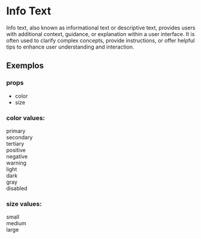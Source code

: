 
<Meta title='Design System/Molecules/Info Text' />

# Info Text
<p>
  Info text, also known as informational text or descriptive text, provides users with additional context, guidance, or explanation within a user interface. It is often used to clarify complex concepts, provide instructions, or offer helpful tips to enhance user understanding and interaction.
</p>

## Exemplos
### props
- color
- size

<div className='pb-4'></div>

### color values:
<div className='flex items-center gap-12 flex-wrap text-white w-[80%]'>
  <div className='flex flex-col '>
    <span className='text-slate-800'>primary</span>
    <InfoText color='primary'/>
  </div>
  <div className='flex flex-col '>
    <span className='text-slate-800'>secondary</span>
    <InfoText color='secondary'/>
  </div>
  <div className='flex flex-col '>
    <span className='text-slate-800'>tertiary</span>
    <InfoText color='tertiary'/>
  </div>
  <div className='flex flex-col '>
    <span className='text-slate-800'>positive</span>
    <InfoText color='positive'/>
  </div>
  <div className='flex flex-col '>
    <span className='text-slate-800'>negative</span>
    <InfoText color='negative'/>
  </div>
  <div className='flex flex-col '>
    <span className='text-slate-800'>warning</span>
    <InfoText color='warning'/>
  </div>
  <div className='flex flex-col '>
    <span className='text-slate-800'>light</span>
    <InfoText color='light'/>
  </div>
  <div className='flex flex-col '>
    <span className='text-slate-800'>dark</span>
    <InfoText color='dark'/>
  </div>
  <div className='flex flex-col '>
    <span className='text-slate-800'>gray</span>
    <InfoText color='gray'/>
  </div>
  <div className='flex flex-col '>
    <span className='text-slate-800'>disabled</span>
    <InfoText color='disabled'/>
  </div>
</div>

<div className='pb-4'></div>

### size values:
<div className='flex items-center gap-6 text-white'>
  <div className='flex flex-col '>
    <span className='text-slate-800'>small</span>
    <InfoText color='primary' size='small'/>
  </div>
  <div className='flex flex-col '>
    <span className='text-slate-800'>medium</span>
    <InfoText color='primary' size='medium'/>
  </div>
  <div className='flex flex-col '>
    <span className='text-slate-800'>large</span>
    <InfoText color='primary' size='large'/>
  </div>
</div>
